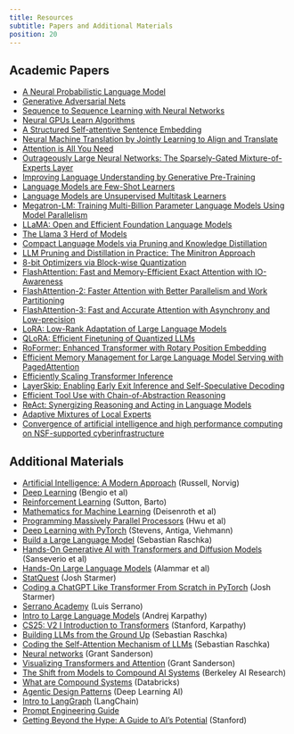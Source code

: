 ```yaml
---
title: Resources
subtitle: Papers and Additional Materials
position: 20
---
```


## Academic Papers

- [A Neural Probabilistic Language Model](https://www.jmlr.org/papers/volume3/bengio03a/bengio03a.pdf)
- [Generative Adversarial Nets](https://arxiv.org/abs/1406.2661)
- [Sequence to Sequence Learning with Neural Networks](https://arxiv.org/pdf/1409.3215)
- [Neural GPUs Learn Algorithms](https://arxiv.org/abs/1511.08228)
- [A Structured Self-attentive Sentence Embedding](https://arxiv.org/pdf/1703.03130)
- [Neural Machine Translation by Jointly Learning to Align and Translate](https://arxiv.org/abs/1409.0473)
- [Attention is All You Need](https://arxiv.org/abs/1706.03762)
- [Outrageously Large Neural Networks: The Sparsely-Gated Mixture-of-Experts Layer](https://arxiv.org/abs/1701.06538)
- [Improving Language Understanding by Generative Pre-Training](https://cdn.openai.com/research-covers/language-unsupervised/language_understanding_paper.pdf)
- [Language Models are Few-Shot Learners](https://arxiv.org/abs/2005.14165)
- [Language Models are Unsupervised Multitask Learners](https://cdn.openai.com/better-language-models/language_models_are_unsupervised_multitask_learners.pdf)
- [Megatron-LM: Training Multi-Billion Parameter Language Models Using Model Parallelism](https://arxiv.org/abs/1909.08053)
- [LLaMA: Open and Efficient Foundation Language Models](https://arxiv.org/abs/2302.13971)
- [The Llama 3 Herd of Models](https://arxiv.org/pdf/2407.21783)
- [Compact Language Models via Pruning and Knowledge Distillation](https://arxiv.org/abs/2407.14679v1)
- [LLM Pruning and Distillation in Practice: The Minitron Approach](https://arxiv.org/pdf/2408.11796)
- [8-bit Optimizers via Block-wise Quantization](https://arxiv.org/abs/2110.02861)
- [FlashAttention: Fast and Memory-Efficient Exact Attention with IO-Awareness](https://arxiv.org/abs/2205.14135)
- [FlashAttention-2: Faster Attention with Better Parallelism and Work Partitioning](https://arxiv.org/abs/2307.08691)
- [FlashAttention-3: Fast and Accurate Attention with Asynchrony and Low-precision](https://arxiv.org/pdf/2407.08608)
- [LoRA: Low-Rank Adaptation of Large Language Models](https://arxiv.org/abs/2106.09685)
- [QLoRA: Efficient Finetuning of Quantized LLMs](https://arxiv.org/abs/2305.14314)
- [RoFormer: Enhanced Transformer with Rotary Position Embedding](https://arxiv.org/abs/2104.09864)
- [Efficient Memory Management for Large Language Model Serving with PagedAttention](https://arxiv.org/pdf/2309.06180)
- [Efficiently Scaling Transformer Inference](https://arxiv.org/pdf/2211.05102)
- [LayerSkip: Enabling Early Exit Inference and Self-Speculative Decoding](https://arxiv.org/pdf/2404.16710)
- [Efficient Tool Use with Chain-of-Abstraction Reasoning](https://arxiv.org/abs/2401.17464)
- [ReAct: Synergizing Reasoning and Acting in Language Models](https://arxiv.org/abs/2210.03629)
- [Adaptive Mixtures of Local Experts](https://www.cs.toronto.edu/~fritz/absps/jjnh91.pdf)
- [Convergence of artificial intelligence and high performance computing on NSF-supported cyberinfrastructure](https://journalofbigdata.springeropen.com/articles/10.1186/s40537-020-00361-2)

## Additional Materials 

- [Artificial Intelligence: A Modern Approach](https://www.google.com/books/edition/Artificial_Intelligence/koFptAEACAAJ?hl=en) (Russell, Norvig)
- [Deep Learning](https://www.deeplearningbook.org/) (Bengio et al)
- [Reinforcement Learning](https://www.google.com/books/edition/Reinforcement_Learning_second_edition/uWV0DwAAQBAJ?hl=en&gbpv=0) (Sutton, Barto)
- [Mathematics for Machine Learning](https://mml-book.github.io/) (Deisenroth et al)
- [Programming Massively Parallel Processors](https://www.google.com/books/edition/Programming_Massively_Parallel_Processor/uXrSzgEACAAJ?hl=en) (Hwu et al)
- [Deep Learning with PyTorch](https://www.manning.com/books/deep-learning-with-pytorch) (Stevens, Antiga, Viehmann)
- [Build a Large Language Model](https://www.manning.com/books/build-a-large-language-model-from-scratch) (Sebastian Raschka)
- [Hands-On Generative AI with Transformers and Diffusion Models](https://www.oreilly.com/library/view/hands-on-generative-ai/9781098149239/) (Sanseverio et al)
- [Hands-On Large Language Models](https://www.oreilly.com/library/view/hands-on-large-language/9781098150952/) (Alammar et al)
- [StatQuest](https://www.youtube.com/@statquest) (Josh Starmer)
- [Coding a ChatGPT Like Transformer From Scratch in PyTorch](https://youtu.be/C9QSpl5nmrY?si=K1vbKeIhbZuhWDu9) (Josh Starmer)
- [Serrano Academy](https://www.youtube.com/@SerranoAcademy) (Luis Serrano)
- [Intro to Large Language Models](https://youtu.be/zjkBMFhNj_g?si=0P7JK2_WB6EV6iBg) (Andrej Karpathy)
- [CS25: V2 I Introduction to Transformers](https://youtu.be/XfpMkf4rD6E?si=_dh7yUntYIeest07) (Stanford, Karpathy)
- [Building LLMs from the Ground Up](https://youtu.be/quh7z1q7-uc?si=XHoADXdtTc-izVKg) (Sebastian Raschka)
- [Coding the Self-Attention Mechanism of LLMs](https://sebastianraschka.com/blog/2023/self-attention-from-scratch.html) (Sebastian Raschka)
- [Neural networks](https://youtube.com/playlist?list=PLZHQObOWTQDNU6R1_67000Dx_ZCJB-3pi&si=rIh_wk3JmY1x9MIf) (Grant Sanderson)
- [Visualizing Transformers and Attention](https://youtu.be/KJtZARuO3JY?si=yjhZ7An6uigCVeqE) (Grant Sanderson)
- [The Shift from Models to Compound AI Systems](https://bair.berkeley.edu/blog/2024/02/18/compound-ai-systems/) (Berkeley AI Research)
- [What are Compound Systems](https://www.databricks.com/glossary/compound-ai-systems) (Databricks)
- [Agentic Design Patterns](https://www.deeplearning.ai/the-batch/how-agents-can-improve-llm-performance/?ref=dl-staging-website.ghost.io) (Deep Learning AI)
- [Intro to LangGraph](https://academy.langchain.com/courses/intro-to-langgraph) (LangChain)
- [Prompt Engineering Guide](https://www.promptingguide.ai/)
- [Getting Beyond the Hype: A Guide to AI’s Potential](https://online.stanford.edu/getting-beyond-hype-guide-ais-potential) (Stanford)

